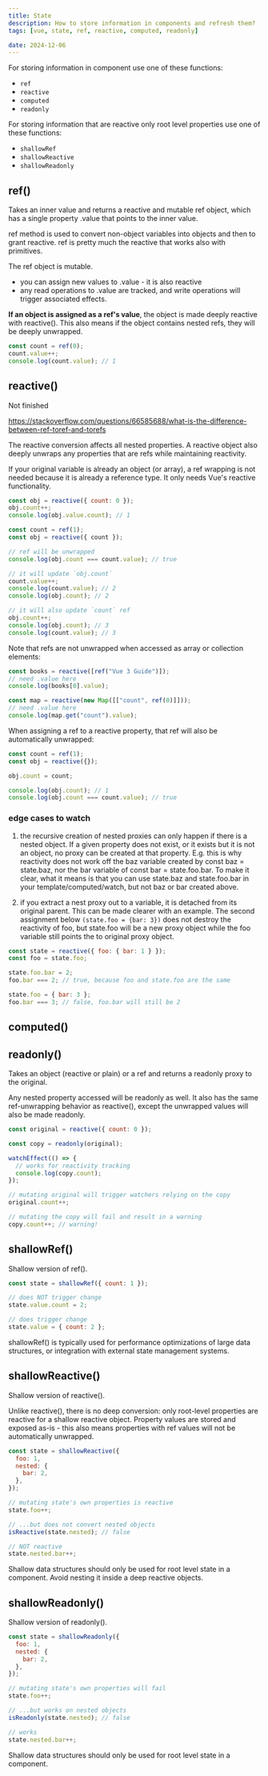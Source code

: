 ```yaml
---
title: State
description: How to store information in components and refresh them?
tags: [vue, state, ref, reactive, computed, readonly]

date: 2024-12-06
---
```


For storing information in component use one of these functions:

- `ref`
- `reactive`
- `computed`
- `readonly`

For storing information that are reactive only root level properties use one of these functions:

- `shallowRef`
- `shallowReactive`
- `shallowReadonly`

## ref()

Takes an inner value and returns a reactive and mutable ref object, which has a single property .value that points to the inner value.

ref method is used to convert non-object variables into objects and then to grant reactive.
ref is pretty much the reactive that works also with primitives.

The ref object is mutable.

- you can assign new values to .value - it is also reactive
- any read operations to .value are tracked, and write operations will trigger associated effects.

<Callout>

**If an object is assigned as a ref's value**, the object is made deeply reactive with reactive().
This also means if the object contains nested refs, they will be deeply unwrapped.

</Callout>

```javascript
const count = ref(0);
count.value++;
console.log(count.value); // 1
```

## reactive()

Not finished

https://stackoverflow.com/questions/66585688/what-is-the-difference-between-ref-toref-and-torefs

The reactive conversion affects all nested properties. A reactive object also deeply unwraps any properties that are refs while maintaining reactivity.

If your original variable is already an object (or array), a ref wrapping is not needed because it is already a reference type. It only needs Vue's reactive functionality.

```javascript
const obj = reactive({ count: 0 });
obj.count++;
console.log(obj.value.count); // 1
```

```javascript
const count = ref(1);
const obj = reactive({ count });

// ref will be unwrapped
console.log(obj.count === count.value); // true

// it will update `obj.count`
count.value++;
console.log(count.value); // 2
console.log(obj.count); // 2

// it will also update `count` ref
obj.count++;
console.log(obj.count); // 3
console.log(count.value); // 3
```

Note that refs are not unwrapped when accessed as array or collection elements:

```javascript
const books = reactive([ref("Vue 3 Guide")]);
// need .value here
console.log(books[0].value);

const map = reactive(new Map([["count", ref(0)]]));
// need .value here
console.log(map.get("count").value);
```

When assigning a ref to a reactive property, that ref will also be automatically unwrapped:

```javascript
const count = ref(1);
const obj = reactive({});

obj.count = count;

console.log(obj.count); // 1
console.log(obj.count === count.value); // true
```

### edge cases to watch

1. the recursive creation of nested proxies can only happen if there is a nested object. If a given property does not exist, or it exists but it is not an object, no proxy can be created at that property. E.g. this is why reactivity does not work off the baz variable created by const baz = state.baz, nor the bar variable of const bar = state.foo.bar. To make it clear, what it means is that you can use state.baz and state.foo.bar in your template/computed/watch, but not baz or bar created above.

2. if you extract a nest proxy out to a variable, it is detached from its original parent. This can be made clearer with an example. The second assignment below `(state.foo = {bar: 3})` does not destroy the reactivity of foo, but state.foo will be a new proxy object while the foo variable still points the to original proxy object.

```javascript
const state = reactive({ foo: { bar: 1 } });
const foo = state.foo;

state.foo.bar = 2;
foo.bar === 2; // true, because foo and state.foo are the same

state.foo = { bar: 3 };
foo.bar === 3; // false, foo.bar will still be 2
```

## computed()

## readonly()

Takes an object (reactive or plain) or a ref and returns a readonly proxy to the original.

Any nested property accessed will be readonly as well. It also has the same ref-unwrapping behavior as reactive(), except the unwrapped values will also be made readonly.

```javascript
const original = reactive({ count: 0 });

const copy = readonly(original);

watchEffect(() => {
  // works for reactivity tracking
  console.log(copy.count);
});

// mutating original will trigger watchers relying on the copy
original.count++;

// mutating the copy will fail and result in a warning
copy.count++; // warning!
```

## shallowRef()

Shallow version of ref().

```javascript
const state = shallowRef({ count: 1 });

// does NOT trigger change
state.value.count = 2;

// does trigger change
state.value = { count: 2 };
```

<Callout>
  shallowRef() is typically used for performance optimizations of large data
  structures, or integration with external state management systems.
</Callout>

## shallowReactive()

Shallow version of reactive().

Unlike reactive(), there is no deep conversion: only root-level properties are reactive for a shallow reactive object. Property values are stored and exposed as-is - this also means properties with ref values will not be automatically unwrapped.

```javascript
const state = shallowReactive({
  foo: 1,
  nested: {
    bar: 2,
  },
});

// mutating state's own properties is reactive
state.foo++;

// ...but does not convert nested objects
isReactive(state.nested); // false

// NOT reactive
state.nested.bar++;
```

<Callout type="warning">
  Shallow data structures should only be used for root level state in a
  component. Avoid nesting it inside a deep reactive objects.
</Callout>

## shallowReadonly()

Shallow version of readonly().

```jsx
const state = shallowReadonly({
  foo: 1,
  nested: {
    bar: 2,
  },
});

// mutating state's own properties will fail
state.foo++;

// ...but works on nested objects
isReadonly(state.nested); // false

// works
state.nested.bar++;
```

<Callout>
  Shallow data structures should only be used for root level state in a
  component.
</Callout>
